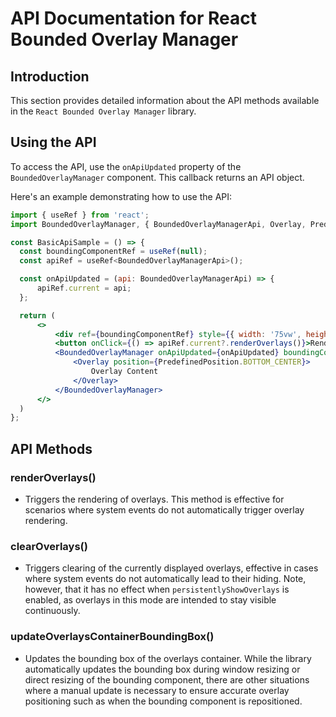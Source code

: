 
<Meta title="Documentation/API Documentation" />

# API Documentation for React Bounded Overlay Manager

## Introduction

This section provides detailed information about the API methods available in the `React Bounded Overlay Manager` library.

## Using the API

To access the API, use the `onApiUpdated` property of the `BoundedOverlayManager` component. This callback returns an API object.

Here's an example demonstrating how to use the API:

```jsx
import { useRef } from 'react';
import BoundedOverlayManager, { BoundedOverlayManagerApi, Overlay, PredefinedPosition } from 'react-bounded-overlay-manager';

const BasicApiSample = () => {
  const boundingComponentRef = useRef(null);
  const apiRef = useRef<BoundedOverlayManagerApi>();

  const onApiUpdated = (api: BoundedOverlayManagerApi) => {
      apiRef.current = api;
  };

  return (
      <>
          <div ref={boundingComponentRef} style={{ width: '75vw', height: '60vh', border: '1px solid black' }} />
          <button onClick={() => apiRef.current?.renderOverlays()}>Render Overlays</button>
          <BoundedOverlayManager onApiUpdated={onApiUpdated} boundingComponentRef={boundingComponentRef}>
              <Overlay position={PredefinedPosition.BOTTOM_CENTER}>
                  Overlay Content
              </Overlay>
          </BoundedOverlayManager>
      </>
  )
};
```

## API Methods

### renderOverlays()

- Triggers the rendering of overlays. This method is effective for scenarios where system events do not automatically trigger overlay rendering.

### clearOverlays()

-  Triggers clearing of the currently displayed overlays, effective in cases where system events do not automatically lead to their hiding. Note, however, that it has no effect when `persistentlyShowOverlays` is enabled, as overlays in this mode are intended to stay visible continuously.

### updateOverlaysContainerBoundingBox()

- Updates the bounding box of the overlays container. While the library automatically updates the bounding box during window resizing or direct resizing of the bounding component, there are other situations where a manual update is necessary to ensure accurate overlay positioning such as when the bounding component is repositioned.